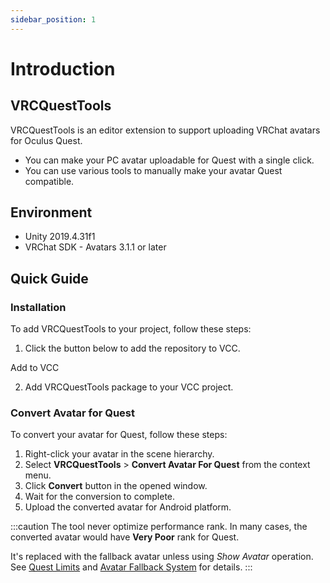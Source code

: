 ```yaml
---
sidebar_position: 1
---
```



# Introduction

## VRCQuestTools

VRCQuestTools is an editor extension to support uploading VRChat avatars for Oculus Quest.

- You can make your PC avatar uploadable for Quest with a single click.
- You can use various tools to manually make your avatar Quest compatible.

## Environment

- Unity 2019.4.31f1
- VRChat SDK - Avatars 3.1.1 or later

## Quick Guide

### Installation

To add VRCQuestTools to your project, follow these steps:

1. Click the button below to add the repository to VCC.

  <p>
    <Link
      target={null}
      className="button button--primary button--lg"
      to="vcc://vpm/addRepo?url=https://kurotu.github.io/vpm-repos/vpm.json">
      Add to VCC
    </Link>
  </p>

2. Add VRCQuestTools package to your VCC project.

### Convert Avatar for Quest

To convert your avatar for Quest, follow these steps:

1. Right-click your avatar in the scene hierarchy.
2. Select **VRCQuestTools** > **Convert Avatar For Quest** from the context menu.
3. Click **Convert** button in the opened window.
4. Wait for the conversion to complete.
5. Upload the converted avatar for Android platform.

:::caution
The tool never optimize performance rank.
In many cases, the converted avatar would have **Very Poor** rank for Quest.

It's replaced with the fallback avatar unless using *Show Avatar* operation.
See [Quest Limits](https://docs.vrchat.com/docs/avatar-performance-ranking-system#quest-limits)
and [Avatar Fallback System](https://docs.vrchat.com/docs/avatar-fallback-system) for details.
:::
